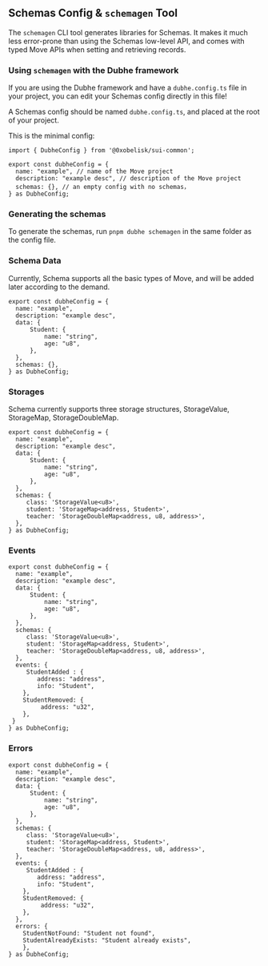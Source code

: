 ## Schemas Config & `schemagen` Tool

The `schemagen` CLI tool generates libraries for Schemas. It makes it much less error-prone than using the Schemas low-level API, and comes with typed Move APIs when setting and retrieving records.

### Using `schemagen` with the Dubhe framework

If you are using the Dubhe framework and have a `dubhe.config.ts` file in your project, you can edit your Schemas config directly in this file!

A Schemas config should be named `dubhe.config.ts`, and placed at the root of your project.

This is the minimal config:

```tsx
import { DubheConfig } from '@0xobelisk/sui-common';

export const dubheConfig = {
  name: "example", // name of the Move project
  description: "example desc", // description of the Move project
  schemas: {}, // an empty config with no schemas，
} as DubheConfig;
```

### Generating the schemas

To generate the schemas, run `pnpm dubhe schemagen` in the same folder as the config file.

### Schema Data

Currently, Schema supports all the basic types of Move, and will be added later according to the demand.

```tsx
export const dubheConfig = {
  name: "example",
  description: "example desc",
  data: {
      Student: {
          name: "string",
          age: "u8",
      },
  },
  schemas: {},
} as DubheConfig;
```
### Storages

Schema currently supports three storage structures, StorageValue, StorageMap, StorageDoubleMap.

```tsx
export const dubheConfig = {
  name: "example",
  description: "example desc",
  data: {
      Student: {
          name: "string",
          age: "u8",
      },
  },
  schemas: {
     class: 'StorageValue<u8>',
     student: 'StorageMap<address, Student>',
     teacher: 'StorageDoubleMap<address, u8, address>',
  },
} as DubheConfig;
```

### Events

```tsx
export const dubheConfig = {
  name: "example",
  description: "example desc",
  data: {
      Student: {
          name: "string",
          age: "u8",
      },
  },
  schemas: {
     class: 'StorageValue<u8>',
     student: 'StorageMap<address, Student>',
     teacher: 'StorageDoubleMap<address, u8, address>',
  },
  events: {
     StudentAdded : {
        address: "address",
        info: "Student",
    },
    StudentRemoved: {
         address: "u32",
    },
 }
} as DubheConfig;
```

### Errors
```tsx
export const dubheConfig = {
  name: "example",
  description: "example desc",
  data: {
      Student: {
          name: "string",
          age: "u8",
      },
  },
  schemas: {
     class: 'StorageValue<u8>',
     student: 'StorageMap<address, Student>',
     teacher: 'StorageDoubleMap<address, u8, address>',
  },
  events: {
     StudentAdded : {
        address: "address",
        info: "Student",
    },
    StudentRemoved: {
         address: "u32",
    },
  },
  errors: {
    StudentNotFound: "Student not found",
    StudentAlreadyExists: "Student already exists",
    },
} as DubheConfig;
```